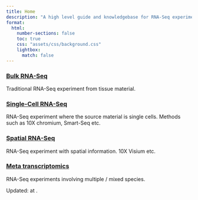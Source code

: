 ```yaml
---
title: Home
description: "A high level guide and knowledgebase for RNA-Seq experiments and analyses."
format:
  html:
    number-sections: false
    toc: true
    css: "assets/css/background.css"
    lightbox: 
      match: false
---
```




### [Bulk RNA-Seq](chapters/bulk/index.html)  
Traditional RNA-Seq experiment from tissue material.

### [Single-Cell RNA-Seq](chapters/sc/index.html)  
RNA-Seq experiment where the source material is single cells. Methods such as 10X chromium, Smart-Seq etc.

### [Spatial RNA-Seq](chapters/spatial/index.html)
RNA-Seq experiment with spatial information. 10X Visium etc.

### [Meta transcriptomics](chapters/spatial/index.html)  
RNA-Seq experiments involving multiple / mixed species.

::: {.coverbg}

::: small
Updated: <?lua.date?> at <?lua.time?>.
:::

:::
